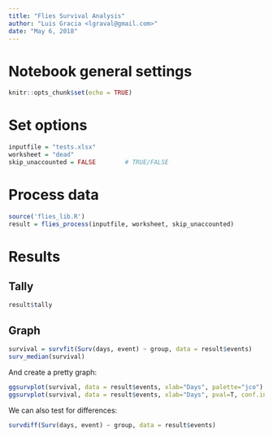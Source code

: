 ```yaml
---
title: "Flies Survival Analysis"
author: "Luis Gracia <lgraval@gmail.com>"
date: "May 6, 2018"
---
```


# Notebook general settings
```r
knitr::opts_chunk$set(echo = TRUE)
```

# Set options
```r
inputfile = "tests.xlsx"
worksheet = "dead"
skip_unaccounted = FALSE        # TRUE/FALSE
```

# Process data
```r
source('flies_lib.R')
result = flies_process(inputfile, worksheet, skip_unaccounted)
```

# Results

## Tally
```r
result$tally
```

## Graph

```r
survival = survfit(Surv(days, event) ~ group, data = result$events)
surv_median(survival)
```

And create a pretty graph:

```r
ggsurvplot(survival, data = result$events, xlab="Days", palette="jco")
ggsurvplot(survival, data = result$events, xlab="Days", pval=T, conf.int=T, surv.median.line="hv", palette="jco")
```

We can also test for differences:
```r
survdiff(Surv(days, event) ~ group, data = result$events)
```
